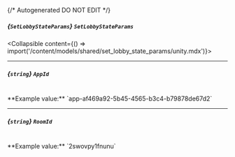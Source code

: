 {/* Autogenerated DO NOT EDIT  */}

##### *{`SetLobbyStateParams`}* `SetLobbyStateParams`
<Collapsible content={() => import('/content/models/shared/set_lobby_state_params/unity.mdx')}>
</Collapsible>

---
##### *{`string`}* `AppId`
<br/>
**Example value:** `app-af469a92-5b45-4565-b3c4-b79878de67d2`

---
##### *{`string`}* `RoomId`
<br/>
**Example value:** `2swovpy1fnunu`

